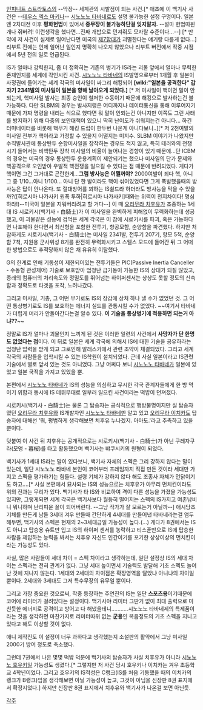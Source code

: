 [[인피니트 스트라토스]]의 --막장-- 세계관의 시발점이 되는 사건.[* 애초에 이 백기사 사건은 --[[데우스 엑스 마키나]]-- [[시노노노 타바네]]로도 설명 불가능한 설정 구멍이다. 일본엔 2차대전 이후 '''평화헌법'''이 있어서 '''중무장이 불가능하단걸 잊지말자.''' --설마 헌법따윈 개나 줘버려! 이런생각을 했다면...진짜 개밥으로 던져줘도 모자랄 수준이다...--] [* 만약에 저 사건이 실제로 일어난다면 미국의 [[제7함대]]가 괴멸한다는 얘기랑 다를게 없다...]
리부트 전에는 언제 일어난 일인지 명확히 나오지 않았으나 리부트 버전에서 작중 시점에서 5년 전의 일로 언급된다.

IS가 얼마나 강력한지, 좀 더 정확히는 기존의 병기가 IS라는 괴물 앞에서 얼마나 무력한 존재인지를 세계에 각인시킨 사건. [[시노노노 타바네]]의 IS발명으로부터 1개월 후 일본이 사정권에 들어가는 세계 각국의 미사일이 싸그리 해킹되어 '''[wiki:"일본을 공격한다" 갑자기 2341발의 미사일이 일본을 향해 날아오게 되었다.]''' [* 저 미사일이 핵이면 말이 안되는게, 핵미사일 발사는 최종 승인이 철저한 수동이기 때문에 해킹으로 발사하는건 불가능하다. 다만 SLBM의 경우는 발사지령은 어디까지나 데이터통신을 통해 이루어지기 때문에 가짜 명령을 내리는 식으로 했다면 뭐 말이 안되는건 아니지만 이쪽도 그런 사태를 방지하기 위해 다중의 보안대책이 있으니 딱히 난이도가 쉬워지는건 아니다... 하긴 터미네이터를 비롯해 핵무기 해킹 드립이 한두번 나온게 아니다보니..][* 저 2천여발의 미사일 전부가 핵이라고 가정할 수 있을지 어떨지는 미지수. SLBM 이야기가 나왔지만 수직발사관에 통상탄두 순항미사일을 장착하는 경우도 적지 않고, 특히 테러와의 전쟁 시기 들어서는 비핵탄두 장착 미사일의 비율이 늘어나는 경향이 있기 때문에...단 ICBM의 경우는 미국의 경우 통상탄두 운용계획이 제안되기는 했으나 미사일의 단가 문제와 핵공격으로 오인받아 우발적 핵전쟁을 일으킬 수 있다는 점 때문에 반려되었다. 게다가 핵이면 그건 그거대로 곤란한게...'''그럼 방사능은 어쩔꺼야?''' 2000여발이 죄다 핵, 아니 그 중 1/10...아니 1/100... 아니 단 한 발이라도 핵이 섞여있었다면 그게 폭발했을때의 방사능은 답이 안나온다. 또 절대방어를 꾀하는 IS쉴드라 하더라도 방사능을 막을 수 있을 까?([히로시마 나가사키 원폭 투하|히로시마 나가사키]때와는 위력이 천지차이다! 명심하라!)--미국이 일본을 지워버리려고 할 거다--] 이 때 [[오리무라 치후유]]가 조종하는 1세대 IS 시로키시(백기사 - 白騎士)가 이 미사일을 완벽하게 피해없이 무력화하는데 성공했고, 이 괴물같은 성능에 겁먹은 세계 각국은 이 참에 시로키시를 파괴, 혹은 가능하다면 나포해야 한다면서 최신형을 포함한 전투기, 항공모함, 순양함을 파견했다. 하지만 처참하게도 시로키시(백기사 - 白騎士)는 미사일 2341발, 전투기 207기, 항모 5척, 순양함 7척, 지원용 군사위성 8기를 완전히 무력화시키고 스텔스 모드에 들어간 뒤 그 어떠한 방법으로도 추적당하지 않은 채 유유히 이탈했다.

G의 한계로 인해 기동성이 제한되어있는 전투기들은 PIC(Passive Inertia Canceller - 수동형 관성제어) 기술로 보호받아 엄청난 급기동이 가능한 IS의 상대가 되질 않았고, 종래의 컴퓨터의 처리속도와 정밀도를 뛰어넘는 하이퍼센서는 상상도 못할 정도의 신속함과 정확도로 타겟을 포착, 노려나갔다. 

그리고 미사일, 기총, 그 어떤 무기로도 IS의 장갑에 상처 하나 낼 수가 없었던 것. 그 어떤 통상병기로도 IS를 보호하는 에너지 실드를 관통시킬 수가 없었다. ~~여기서 타바네가 더럽게 머리가 안돌아간다는걸 알수 있다. '''이 기술을 통상병기에 적용하면 되는거 아냐??'''~~

정말로 IS가 얼마나 괴물인지 느끼게 된 것은 이러한 일련의 사건에서 '''사망자가 단 한명도 없었다는 점'''이다. 이 뒤로 일본은 세계 각국에 의해서 IS에 대한 기술을 공유하라는 엄청난 압력을 받게 되고 그로인해 알래스카에서 관련 조약이 체결되었다. 그리고 세계 각국의 사람들을 입학시킬 수 있는 IS학원이 설치되었다. 근데 사실 일본이라고 IS관련 기술에서 별로 앞서 있는 것도 아니었다. 그냥 어쩌다 보니 [[시노노노 타바네]]가 일본에 있었고 일본 국적을 가지고 있었을 뿐.

본편에서 [[시노노노 타바네]]가 IS의 성능을 의심하고 무시한 각국 관계자들에게 한 방 먹이기 위함과 동시에 IS 데뷔무대로 일부러 일으킨 사건이라는 떡밥이 던져졌다.

시로키시(백기사 - 白騎士)는 물론 그 탑승자는 공식적으로 행방불명이지만 실 탑승자였던 [[오리무라 치후유]]와 IS개발자인 [[시노노노 타바네]]만 알고 있고 [[오리무라 이치카]]도 탑승자에 대해선 '뭐, 평범하게 생각해보면 치후유 누나겠지. 아마도.'라고 추측하고 있을 뿐이다.

덧붙여 이 사건 뒤 치후유는 공개적으로는 시로키시(백기사 - 白騎士)가 아닌 쿠레자쿠라(모앵 - 暮桜)를 타고 활동했으며 백기사는 뱌쿠시키의 원형이 되었다.

백기사가 1세대 IS라는 말이 있다보니, 백기사 자체의 스펙은 그리 강하지 않다는 말이 있는데, 일단 시노노노 타바네 본인이 코어부터 프레임까지 직접 만든 것이라 세대만 가지고 스펙을 평가하기는 힘들다. 설령 기체가 강하지 않다 해도 조종사 자체가 먼닭이기도 하고....[* 사실 본편에서 묘사되는 IS의 성능으로는 치후유가 아무리 먼치킨이라도 위의 전과는 무리가 있다. 백기사가 타 IS와 비교하여 격이 다른 성능을 가졌을 가능성도 있지만, 그렇게되면 세계 각국은 백기사보다 월등히 떨어지는 스펙의 IS가지고 여존남비니 뭐니하며 난리피운 꼴이 되어버린다. --그냥 작가가 잘 모르는거 아닐까--] 애시당초 기체를 만든게 남들 3세대 겨우 만들때 간단하게 4세대를 만들어낸 타바네라는걸 염두해두면, 백기사의 스펙은 현재의 2~3세대급일 가능성이 높다.(…) 게다가 8권에서는 IS도 아니고 탑승용 슈트만 입고 IS의 하이퍼 센서를 농락하고 티스푼만으로 IS에 탑승한 사람을 제압하는 능력을 봐서는 치후유 자신도 인간이기를 포기한 상상이상의 먼치킨이라는 가능성도 있다.


사실, 많은 사람들이 세대 차이 = 스펙 차이라고 생각하는데, 일단 설정상 IS의 세대 차이는 스펙과는 전혀 관계가 없다. 그냥 세대 높이면서 기술력도 발달해 기초 스펙도 늘어난 것에 지나지 않는다. 1세대와 2세대의 차이점은 확장영역을 달았냐 아니냐의 차이일뿐이다. 2세대와 3세대도 그저 특수무장의 유무일 뿐이다.

그리고 가장 중요한 것으로써, 작중 등장하는 주연진의 IS는 일단 '''스포츠용'''이기때문에 코어에 리미터가 걸려있다는 설정이다. 백기사야 리미터 그딴거 없이 최대 출력으로 미친듯한 에너지로 공격이고 방어고 다 해냈을테니...........시노노노 타바네제의 특제품이라는 것을 생각하면 마찬가지로 리미터따위 없는 '''군용'''인 복음정도의 기초 스펙을 지니고 있다고 해도 이상할 것이 없다.


애니 제작진도 이 설정이 너무 과하다고 생각했는지 소설판의 활약에서 그냥 미사일 2000기 방어 정도로 축소했다.

그런데 7권에서 나온 몇몇 떡밥 덕분에 백기사의 탑승자가 사실 치후유가 아니라 [[시노노노 호우키]]일 가능성도 생겼다.[* 그렇지만 저 사건 당시 호우키나 이치카는 겨우 초등학교 4학년이었다. 그리고 호우키의 IS적성은 C랭크(IS를 처음 기동했을 때의 이치카의 랭크가 B랭크)임을 생각해보면 아닐 가능성이 높고, 그것이 아님을 신장판 8권 표지에서 확정지었다.] 하지만 신장판 8권 표지에서 치후유와 백기사가 나온걸 보면 아닌듯. 

[[각주]]

